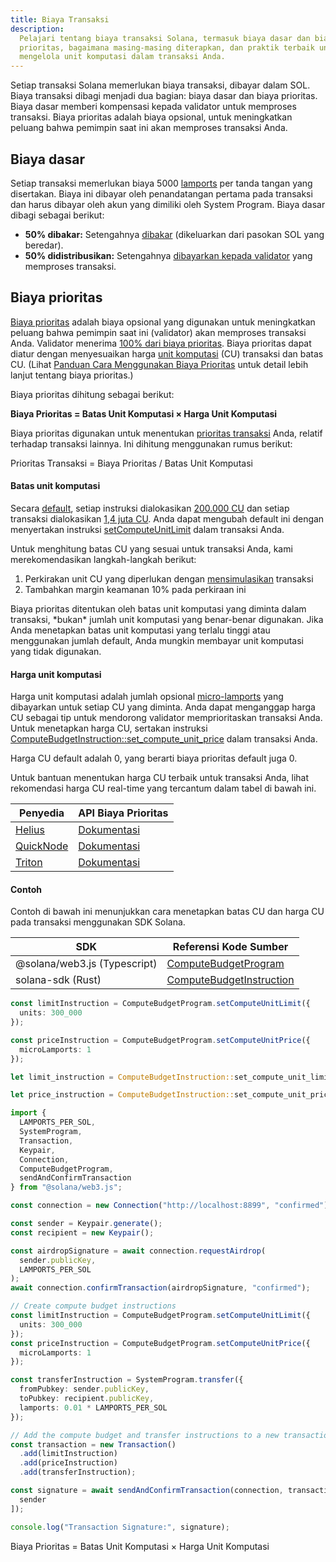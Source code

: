 ```yaml
---
title: Biaya Transaksi
description:
  Pelajari tentang biaya transaksi Solana, termasuk biaya dasar dan biaya
  prioritas, bagaimana masing-masing diterapkan, dan praktik terbaik untuk
  mengelola unit komputasi dalam transaksi Anda.
---
```


Setiap transaksi Solana memerlukan biaya transaksi, dibayar dalam SOL. Biaya
transaksi dibagi menjadi dua bagian: biaya dasar dan biaya prioritas. Biaya
dasar memberi kompensasi kepada validator untuk memproses transaksi. Biaya
prioritas adalah biaya opsional, untuk meningkatkan peluang bahwa pemimpin saat
ini akan memproses transaksi Anda.

## Biaya dasar

Setiap transaksi memerlukan biaya 5000
[lamports](/docs/references/terminology#lamport) per tanda tangan yang
disertakan. Biaya ini dibayar oleh penandatangan pertama pada transaksi dan
harus dibayar oleh akun yang dimiliki oleh System Program. Biaya dasar dibagi
sebagai berikut:

- **50% dibakar:** Setengahnya
  [dibakar](https://github.com/anza-xyz/agave/blob/v2.1.13/sdk/fee-calculator/src/lib.rs#L70)
  (dikeluarkan dari pasokan SOL yang beredar).
- **50% didistribusikan:** Setengahnya
  [dibayarkan kepada validator](https://github.com/anza-xyz/agave/blob/e621336acad4f5d6e5b860eaa1b074b01c99253c/runtime/src/bank/fee_distribution.rs#L58-L62)
  yang memproses transaksi.

## Biaya prioritas

[Biaya prioritas](https://github.com/anza-xyz/agave/blob/v2.2.14/compute-budget/src/compute_budget_limits.rs#L47-L48)
adalah biaya opsional yang digunakan untuk meningkatkan peluang bahwa pemimpin
saat ini (validator) akan memproses transaksi Anda. Validator menerima
[100% dari biaya prioritas](https://github.com/solana-foundation/solana-improvement-documents/blob/main/proposals/0096-reward-collected-priority-fee-in-entirety.md).
Biaya prioritas dapat diatur dengan menyesuaikan harga
[unit komputasi](/docs/references/terminology#compute-units) (CU) transaksi dan
batas CU. (Lihat
[Panduan Cara Menggunakan Biaya Prioritas](/developers/guides/advanced/how-to-use-priority-fees)
untuk detail lebih lanjut tentang biaya prioritas.)

Biaya prioritas dihitung sebagai berikut:

**Biaya Prioritas = Batas Unit Komputasi × Harga Unit Komputasi**

Biaya prioritas digunakan untuk menentukan
[prioritas transaksi](https://github.com/anza-xyz/agave/blob/v2.2.14/core/src/banking_stage/transaction_scheduler/receive_and_buffer.rs#L646)
Anda, relatif terhadap transaksi lainnya. Ini dihitung menggunakan rumus
berikut:

Prioritas Transaksi = Biaya Prioritas / Batas Unit Komputasi

#### Batas unit komputasi

Secara
[default](https://github.com/anza-xyz/agave/blob/v2.1.13/compute-budget/src/compute_budget.rs#L149-L197),
setiap instruksi dialokasikan
[200.000 CU](https://github.com/anza-xyz/agave/blob/v2.1.13/compute-budget/src/compute_budget_limits.rs#L10)
dan setiap transaksi dialokasikan
[1,4 juta CU](https://github.com/anza-xyz/agave/blob/v2.1.13/compute-budget/src/compute_budget_limits.rs#L14).
Anda dapat mengubah default ini dengan menyertakan instruksi
[setComputeUnitLimit](https://github.com/anza-xyz/agave/blob/v2.1.13/sdk/src/compute_budget.rs#L42-L44)
dalam transaksi Anda.

Untuk menghitung batas CU yang sesuai untuk transaksi Anda, kami
merekomendasikan langkah-langkah berikut:

1. Perkirakan unit CU yang diperlukan dengan
   [mensimulasikan](/developers/guides/advanced/how-to-request-optimal-compute)
   transaksi
2. Tambahkan margin keamanan 10% pada perkiraan ini

<Callout type="warn">
  Biaya prioritas ditentukan oleh batas unit komputasi yang diminta dalam
  transaksi, *bukan* jumlah unit komputasi yang benar-benar digunakan. Jika Anda
  menetapkan batas unit komputasi yang terlalu tinggi atau menggunakan jumlah
  default, Anda mungkin membayar unit komputasi yang tidak digunakan.
</Callout>

#### Harga unit komputasi

Harga unit komputasi adalah jumlah opsional
[micro-lamports](/docs/references/terminology#micro-lamports) yang dibayarkan
untuk setiap CU yang diminta. Anda dapat menganggap harga CU sebagai tip untuk
mendorong validator memprioritaskan transaksi Anda. Untuk menetapkan harga CU,
sertakan instruksi
[ComputeBudgetInstruction::set_compute_unit_price](https://github.com/anza-xyz/agave/blob/v2.1.13/sdk/src/compute_budget.rs#L48-L50)
dalam transaksi Anda.

<Callout>
  Harga CU default adalah 0, yang berarti biaya prioritas default juga 0.
</Callout>

Untuk bantuan menentukan harga CU terbaik untuk transaksi Anda, lihat
rekomendasi harga CU real-time yang tercantum dalam tabel di bawah ini.

| Penyedia                                | API Biaya Prioritas                                                             |
| --------------------------------------- | ------------------------------------------------------------------------------- |
| [Helius](https://www.helius.dev/)       | [Dokumentasi](https://docs.helius.dev/solana-apis/priority-fee-api)             |
| [QuickNode](https://www.quicknode.com/) | [Dokumentasi](https://marketplace.quicknode.com/add-on/solana-priority-fee)     |
| [Triton](https://triton.one/)           | [Dokumentasi](https://docs.triton.one/chains/solana/improved-priority-fees-api) |

#### Contoh

Contoh di bawah ini menunjukkan cara menetapkan batas CU dan harga CU pada
transaksi menggunakan SDK Solana.

| SDK                          | Referensi Kode Sumber                                                                                                        |
| ---------------------------- | ---------------------------------------------------------------------------------------------------------------------------- |
| @solana/web3.js (Typescript) | [ComputeBudgetProgram](https://github.com/solana-foundation/solana-web3.js/blob/v1.98.0/src/programs/compute-budget.ts#L218) |
| solana-sdk (Rust)            | [ComputeBudgetInstruction](https://github.com/anza-xyz/agave/blob/v2.1.13/sdk/src/compute_budget.rs#L17-L31)                 |

<CodeTabs storage="compute-budget">

```ts !! title="Typescript"
const limitInstruction = ComputeBudgetProgram.setComputeUnitLimit({
  units: 300_000
});

const priceInstruction = ComputeBudgetProgram.setComputeUnitPrice({
  microLamports: 1
});
```

```rust !! title="Rust"
let limit_instruction = ComputeBudgetInstruction::set_compute_unit_limit(300_000);

let price_instruction = ComputeBudgetInstruction::set_compute_unit_price(1);
```

</CodeTabs>

<CodeTabs storage="compute-budget" flags="r">

```ts !! title="Typescript"
import {
  LAMPORTS_PER_SOL,
  SystemProgram,
  Transaction,
  Keypair,
  Connection,
  ComputeBudgetProgram,
  sendAndConfirmTransaction
} from "@solana/web3.js";

const connection = new Connection("http://localhost:8899", "confirmed");

const sender = Keypair.generate();
const recipient = new Keypair();

const airdropSignature = await connection.requestAirdrop(
  sender.publicKey,
  LAMPORTS_PER_SOL
);
await connection.confirmTransaction(airdropSignature, "confirmed");

// Create compute budget instructions
const limitInstruction = ComputeBudgetProgram.setComputeUnitLimit({
  units: 300_000
});
const priceInstruction = ComputeBudgetProgram.setComputeUnitPrice({
  microLamports: 1
});

const transferInstruction = SystemProgram.transfer({
  fromPubkey: sender.publicKey,
  toPubkey: recipient.publicKey,
  lamports: 0.01 * LAMPORTS_PER_SOL
});

// Add the compute budget and transfer instructions to a new transaction
const transaction = new Transaction()
  .add(limitInstruction)
  .add(priceInstruction)
  .add(transferInstruction);

const signature = await sendAndConfirmTransaction(connection, transaction, [
  sender
]);

console.log("Transaction Signature:", signature);
```

Biaya Prioritas = Batas Unit Komputasi × Harga Unit Komputasi

</CodeTabs>
